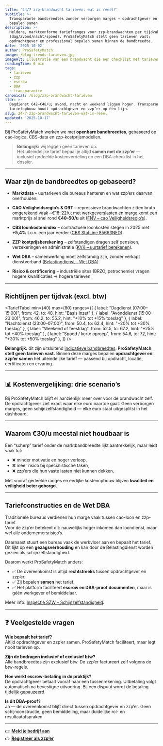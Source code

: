 ```yaml
---
title: '24/7 zzp-brandwacht tarieven: wat is reëel?'
subtitle: >-
  Transparante bandbreedtes zonder verborgen marges — opdrachtgever en zzp’er
  bepalen samen
description: >-
  Heldere, marktconforme tariefranges voor zzp-brandwachten per tijdvak
  (dag/avond/nacht/spoed). ProSafetyMatch stelt geen tarieven vast;
  opdrachtgever en professional bepalen samen binnen de bandbreedte.
date: '2025-10-02'
author: ProSafetyMatch
image: /blog-trends-tarieven.jpg
imageAlt: Illustratie van een brandwacht die een checklist met tarieven toont
readingTime: 6 min
tags:
  - tarieven
  - zzp
  - escrow
  - DBA
  - transparantie
canonical: /blog/zzp-brandwacht-tarieven
tldr: >-
  Dagdienst €42–€48/u; avond, nacht en weekend liggen hoger. Transparantie in
  tariefopbouw houdt opdrachtgever en zzp’er op één lijn.
slug: 24-7-zzp-brandwacht-tarieven-wat-is-reeel
updated: '2025-10-17'
---
```



Bij ProSafetyMatch werken we met **openbare bandbreedtes**, gebaseerd op cao-logica, CBS-data en
zzp-kostprijsmodellen.  

> **Belangrijk:** wij leggen geen tarieven op.  
> Het uiteindelijke tarief bepaal je altijd **samen met de zzp’er** — inclusief gedeelde kostenverdeling en een DBA-checklist in het dossier.

---

## Waar zijn de bandbreedtes op gebaseerd?

- **Marktdata** – uurtarieven die bureaus hanteren en wat zzp’ers daarvan overhouden.  

- **CAO Veiligheidsregio’s & ORT** – repressieve brandwachten zitten bruto omgerekend vaak ~€18–22/u; met werkgeverslasten en marge komt een marktprijs al snel rond **€40–50/u** uit ([FNV – cao Veiligheidsregio’s](https://www.fnv.nl/cao-sector/overheid/decentrale-overheden/brandweer/goede-cao-veiligheidsregios-nu)).  

- **CBS loonkostenindex** – contractuele loonkosten stegen in 2025 met **+5,4%** t.o.v. een jaar eerder ([CBS StatLine 85663NED](https://opendata.cbs.nl/statline/#/CBS/nl/dataset/85663NED)).  

- **ZZP kostprijsberekening** – zelfstandigen dragen zelf pensioen, verzekeringen en administratie ([KVK – uurtarief berekenen](https://www.kvk.nl/geldzaken/uurtarief-bepalen/)).  

- **Wet DBA** – samenwerking moet zelfstandig zijn, zonder verkapt dienstverband ([Belastingdienst – Wet DBA](https://www.belastingdienst.nl/wps/wcm/connect/nl/arbeidsrelaties/arbeidsrelaties)).  

- **Risico & certificering** – industriële sites (BRZO, petrochemie) vragen hogere kwalificaties → hogere tarieven.  

---

## Richtlijnen per tijdvak (excl. btw)

<TariefTabel
  min={40}
  max={80}
  ranges={[
    { label: "Dagdienst (07:00–15:00)", from: 42, to: 48, hint: "Basis inzet" },
    { label: "Avonddienst (15:00–23:00)", from: 46.2, to: 55.2, hint: "+10% tot +15% toeslag" },
    { label: "Nachtdienst (23:00–07:00)", from: 50.4, to: 62.4, hint: "+20% tot +30% toeslag" },
    { label: "Weekend of feestdag", from: 52.5, to: 67.2, hint: "+25% tot +40% toeslag" },
    { label: "Spoed / korte oproep", from: 54.6, to: 72, hint: "+30% tot +50% toeslag" },
  ]}
/>

<div className="mt-6 rounded-2xl border bg-amber-50 p-4 text-amber-900">
  <p className="text-sm">
    <strong>Belangrijk:</strong> dit zijn uitsluitend <u>indicatieve bandbreedtes</u>.  
    <strong>ProSafetyMatch stelt geen tarieven vast.</strong> Binnen deze marges bepalen <strong>opdrachtgever en zzp’er samen</strong>
    het uiteindelijke tarief — passend bij opdracht, locatie, certificaten en ervaring.
  </p>
</div>

---

## 📊 Kostenvergelijking: drie scenario’s

<FeeVergelijk tarief={48} />
<FeeVergelijk tarief={60} />
<FeeVergelijk tarief={72} />

<div className="mt-4 text-sm text-slate-600">
  Bij ProSafetyMatch blijft er aanzienlijk meer over voor de brandwacht zelf.
  De opdrachtgever ziet exact waar elke euro naartoe gaat.  
  Geen verborgen marges, geen schijnzelfstandigheid — elke euro staat uitgesplitst in het dashboard.
</div>

---

## Waarom €30/u meestal niet houdbaar is

Een “scherp” tarief onder de marktbandbreedte lijkt aantrekkelijk, maar leidt vaak tot:  

- ❌ minder motivatie en hoger verloop,  
- ❌ meer risico bij specialistische taken,  
- ❌ zzp’ers die hun vaste lasten niet kunnen dekken.  

Met vooraf gedeelde ranges en eerlijke kostenopbouw blijven **kwaliteit en veiligheid beter geborgd**.  

---

## Tariefconstructies en de Wet DBA  

Traditionele bureaus verdienen hun marge vaak tussen cao-loon en zzp-tarief.  
Voor de zzp’er betekent dit: nauwelijks hoger inkomen dan loondienst, maar wél alle ondernemersrisico’s.  

Daarnaast stuurt een bureau vaak de werkvloer aan en bepaalt het tarief.  
Dit lijkt op een **gezagsverhouding** en kan door de Belastingdienst worden gezien als schijnzelfstandigheid.  

Daarom werkt ProSafetyMatch anders:  

- ✅ De overeenkomst is altijd **rechtstreeks** tussen opdrachtgever en zzp’er.  
- ✅ Zij bepalen **samen** het tarief.  
- ✅ Het platform faciliteert **escrow en DBA-proof documenten**, maar is géén werkgever of bemiddelaar.  

Meer info: [Inspectie SZW – Schijnzelfstandigheid](https://www.nlarbeidsinspectie.nl/publicaties/rapporten/2018/06/15/aanpak-schijnconstructies-en-cao-naleving-2014-2018).  

---

## ❓ Veelgestelde vragen

**Wie bepaalt het tarief?**  
Altijd opdrachtgever en zzp’er samen. ProSafetyMatch faciliteert, maar legt nooit tarieven op.  

**Zijn de bedragen inclusief of exclusief btw?**  
Alle bandbreedtes zijn exclusief btw. De zzp’er factureert zelf volgens de btw-regels.  

**Hoe werkt escrow-betaling in de praktijk?**  
De opdrachtgever betaalt vooraf naar een tussenrekening. Uitbetaling volgt automatisch na bevestigde uitvoering. Bij een dispuut wordt de betaling tijdelijk gepauzeerd.  

**Is dit DBA-proof?**  
Ja — de overeenkomst blijft direct tussen opdrachtgever en zzp’er. Geen schijnconstructie, geen bemiddeling, maar duidelijke rol- en resultaatafspraken.  

---

<ConclusieMarkt />

👉 **[Meld je bedrijf aan](https://www.probrandwacht.nl/opdrachtgevers)**  
👉 **[Registreer als zzp’er](/zzp/aanmelden)**
